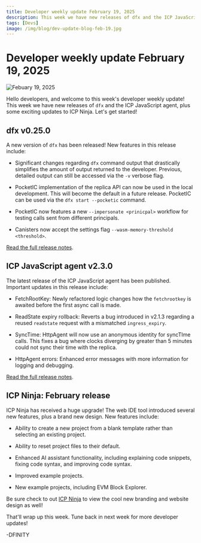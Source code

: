 ```yaml
---
title: Developer weekly update February 19, 2025
description: This week we have new releases of dfx and the ICP JavaScript agent, plus some exciting updates to ICP Ninja.
tags: [Devs]
image: /img/blog/dev-update-blog-feb-19.jpg
---
```


# Developer weekly update February 19, 2025

![Febuary 19, 2025](../../static/img/blog/dev-update-blog-feb-19.jpg)

Hello developers, and welcome to this week's developer weekly update! This week we have new releases of `dfx` and the ICP JavaScript agent, plus some exciting updates to ICP Ninja. Let's get started!

## dfx v0.25.0

A new version of `dfx` has been released! New features in this release include:

- Significant changes regarding `dfx` command output that drastically simplifies the amount of output returned to the developer. Previous, detailed output can still be accessed via the `-v` verbose flag.

- PocketIC implementation of the replica API can now be used in the local development. This will become the default in a future release. PocketIC can be used via the `dfx start --pocketic` command.

- PocketIC now features a new `--impersonate <prinicpal>` workflow for testing calls sent from different principals.

- Canisters now accept the settings flag `--wasm-memory-threshold <threshold>`.

[Read the full release notes](https://github.com/dfinity/sdk/releases/tag/0.25.0).

## ICP JavaScript agent v2.3.0

The latest release of the ICP JavaScript agent has been published. Important updates in this release include:

- FetchRootKey: Newly refactored logic changes how the `fetchrootkey` is awaited before the first async call is made.

- ReadState expiry rollback: Reverts a bug introduced in v2.1.3 regarding a reused `readstate` request with a mismatched `ingress_expiry`.

- SyncTime: HttpAgent will now use an anonymous identity for syncTIme calls. This fixes a bug where clocks diverging by greater than 5 minutes could not sync their time with the replica.

- HttpAgent errors: Enhanced error messages with more information for logging and debugging.

[Read the full release notes](https://github.com/dfinity/agent-js/releases/tag/v2.3.0).

## ICP Ninja: February release

ICP Ninja has received a huge upgrade! The web IDE tool introduced several new features, plus a brand new design. New features include:

- Ability to create a new project from a blank template rather than selecting an existing project.

- Ability to reset project files to their default.

- Enhanced AI assistant functionality, including explaining code snippets, fixing code syntax, and improving code syntax.

- Improved example projects.

- New example projects, including EVM Block Explorer.

Be sure check to out [ICP Ninja](https://icp.ninja) to view the cool new branding and website design as well!

That'll wrap up this week. Tune back in next week for more developer updates!

-DFINITY
